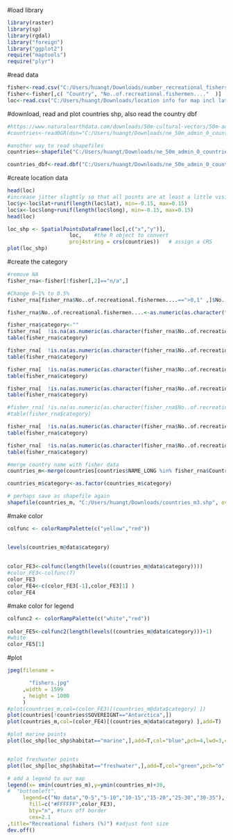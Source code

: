 
#load library
```{r}
library(raster)
library(sp)
library(rgdal)
library("foreign")
library("ggplot2")
require("maptools")
require("plyr")
```

#read data
```{r}
fisher<-read.csv("C:/Users/huangt/Downloads/number_recreational_fishers_Tao201909.csv")
fisher<-fisher[,c( "Country", "No..of.recreational.fishermen...."  )]
loc<-read.csv("C:/Users/huangt/Downloads/location info for map incl lat long.csv")
```

#download, read and plot countries shp, also read the country dbf
```{r}
#https://www.naturalearthdata.com/downloads/50m-cultural-vectors/50m-admin-0-countries-2/
#countries<-readOGR(dsn="C:/Users/huangt/Downloads/ne_50m_admin_0_countries/",layer="ne_50m_admin_0_countries")

#another way to read shapefiles
countries<-shapefile("C:/Users/huangt/Downloads/ne_50m_admin_0_countries/ne_50m_admin_0_countries.shp")

countries_dbf<-read.dbf("C:/Users/huangt/Downloads/ne_50m_admin_0_countries/ne_50m_admin_0_countries.dbf")

```

#create location data
```{r}
head(loc)
#increase jitter slightly so that all points are at least a little visible
loc$y<-loc$lat+runif(length(loc$lat), min=-0.15, max=0.15)
loc$x<-loc$long+runif(length(loc$long), min=-0.15, max=0.15)
head(loc)

loc_shp <- SpatialPointsDataFrame(loc[,c("x","y")],
                    loc,    #the R object to convert
                    proj4string = crs(countries))   # assign a CRS 
plot(loc_shp)

```

#create the category
```{r}
#remove NA
fisher_rna<-fisher[!fisher[,2]=="n/a",]

#Change 0~1% to 0.5%
fisher_rna[fisher_rna$No..of.recreational.fishermen....==">0,1" ,]$No..of.recreational.fishermen....<-0.5

fisher_rna$No..of.recreational.fishermen....<-as.numeric(as.character(fisher_rna$No..of.recreational.fishermen....))

fisher_rna$category<-""
fisher_rna[  !is.na(as.numeric(as.character(fisher_rna$No..of.recreational.fishermen....))) & as.numeric(as.character(fisher_rna$No..of.recreational.fishermen....))<=5,]$category<-5
table(fisher_rna$category)

fisher_rna[  !is.na(as.numeric(as.character(fisher_rna$No..of.recreational.fishermen....))) & as.numeric(as.character(fisher_rna$No..of.recreational.fishermen....))>5 & as.numeric(as.character(fisher_rna$No..of.recreational.fishermen....))<=10,]$category<-10
table(fisher_rna$category)

fisher_rna[  !is.na(as.numeric(as.character(fisher_rna$No..of.recreational.fishermen....))) & as.numeric(as.character(fisher_rna$No..of.recreational.fishermen....))>10 & as.numeric(as.character(fisher_rna$No..of.recreational.fishermen....))<=15,]$category<-15
table(fisher_rna$category)

fisher_rna[  !is.na(as.numeric(as.character(fisher_rna$No..of.recreational.fishermen....))) & as.numeric(as.character(fisher_rna$No..of.recreational.fishermen....))>15 & as.numeric(as.character(fisher_rna$No..of.recreational.fishermen....))<=20,]$category<-20
table(fisher_rna$category)

#fisher_rna[ !is.na(as.numeric(as.character(fisher_rna$No..of.recreational.fishermen....))) & as.numeric(as.character(fisher_rna$No..of.recreational.fishermen....))>20 & as.numeric(as.character(fisher_rna$No..of.recreational.fishermen....))<=25,]$category<-25
#table(fisher_rna$category)

fisher_rna[  !is.na(as.numeric(as.character(fisher_rna$No..of.recreational.fishermen....))) & as.numeric(as.character(fisher_rna$No..of.recreational.fishermen....))>25 & as.numeric(as.character(fisher_rna$No..of.recreational.fishermen....))<=30,]$category<-30
table(fisher_rna$category)

fisher_rna[  !is.na(as.numeric(as.character(fisher_rna$No..of.recreational.fishermen....))) & as.numeric(as.character(fisher_rna$No..of.recreational.fishermen....))>30,]$category<-35
table(fisher_rna$category)

#merge country name with fisher data
countries_m<-merge(countries[countries$NAME_LONG %in% fisher_rna$Country,] ,fisher_rna ,by.x= "NAME_LONG",by.y= "Country")

countries_m$category<-as.factor(countries_m$category)

# perhaps save as shapefile again
shapefile(countries_m, "C:/Users/huangt/Downloads/countries_m3.shp", overwrite=TRUE )
```

#make color
```{r}

colfunc <- colorRampPalette(c("yellow","red"))


levels(countries_m@data$category)
 
 
color_FE3<-colfunc(length(levels((countries_m@data$category))))
#color_FE3<-colfunc(7)
color_FE3
color_FE4<-c(color_FE3[-1],color_FE3[1] )
color_FE4
```


#make color for legend
```{r}

colfunc2 <- colorRampPalette(c("white","red"))
 
color_FE5<-colfunc2(length(levels((countries_m@data$category)))+1)
#white
color_FE5[1]
```


#plot
```{r}
jpeg(filename = 

       "fishers.jpg"
     ,width = 1599
     , height = 1000
     )
#plot(countries_m,col=(color_FE3)[(countries_m@data$category) ])
plot(countries[!countries$SOVEREIGNT=="Antarctica",])
plot(countries_m,col=(color_FE4)[(countries_m@data$category) ],add=T)

#plot marine points
plot(loc_shp[loc_shp$habitat=="marine",],add=T,col="blue",pch=4,lwd=3,cex=2)


#plot freshwater points
plot(loc_shp[loc_shp$habitat=="freshwater",],add=T,col="green",pch="o",cex=2)

# add a legend to our map
legend(x= xmin(countries_m),y=ymin(countries_m)+30,
#  "bottomleft", 
     legend=c("No data","0-5","5-10","10-15","15-20","25-30","30-35"),
       fill=c("#FFFFFF",color_FE3), 
       bty="n", #turn off border
       cex=2.1
,title="Recreational fishers (%)") #adjust font size
dev.off()
```
